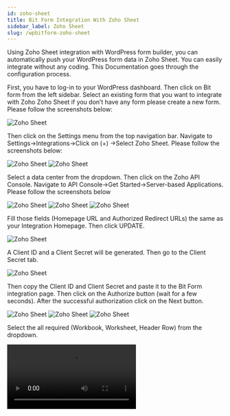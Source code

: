 ```yaml
---
id: zoho-sheet
title: Bit Form Integration With Zoho Sheet 
sidebar_label: Zoho Sheet
slug: /wpbitform-zoho-sheet
---
```


Using Zoho Sheet integration with WordPress form builder, you can automatically push your WordPress form data in Zoho Sheet. You can easily integrate without any coding. This Documentation goes through the configuration process.

First, you have to log-in to your WordPress dashboard. Then click on Bit form from the left sidebar. Select an existing form that you want to integrate with Zoho Zoho Sheet if you don’t have any form please create a new form. Please follow the screenshots below:

<Image src="Zoho Sheet/1.create_form" alt="Zoho Sheet" w="1020" h="400" />

Then click on the Settings menu from the top navigation bar. Navigate to Settings->Integrations->Click on (+) ->Select Zoho Sheet. Please follow the screenshots below:

<Image src="Zoho Sheet/2.Homepage" alt="Zoho Sheet" w="1020" h="400" />

<Image src="Zoho Sheet/3.Bit-Form-to-Zoho-Sheet-integration-select" alt="Zoho Sheet" w="1020" h="400" />

Select a data center from the dropdown. Then click on the Zoho API Console. Navigate to API Console->Get Started->Server-based Applications. Please follow the screenshots below

<Image src="Zoho Sheet/4.Bit-Form-to-Zoho-Sheet-api-console" alt="Zoho Sheet" w="1020" h="400" />

<Image src="Zoho Sheet/5.GetStarted" alt="Zoho Sheet" w="1020" h="400" />

<Image src="Zoho Sheet/6.api-console-server-based" alt="Zoho Sheet" w="1020" h="400" />

Fill those fields (Homepage URL and Authorized Redirect URLs) the same as your Integration Homepage. Then click UPDATE.

<Image src="Zoho Sheet/7.Bit-Form-to-Zoho-Sheet-client-details" alt="Zoho Sheet" w="1020" h="400" />

A Client ID and a Client Secret will be generated. Then go to the Client Secret tab.

<Image src="Zoho Sheet/8.Bit-Form-to-Zoho-Sheet-client-secret" alt="Zoho Sheet" w="1020" h="400" />

Then copy the Client ID and Client Secret and paste it to the Bit Form integration page. Then click on the Authorize button (wait for a few seconds). After the successful authorization click on the Next button.

<Image src="Zoho Sheet/9.Bit-Form-to-Zoho-Sheet-integration-homepage" alt="Zoho Sheet" w="1020" h="400" />

<Image src="Zoho Sheet/10.Bit-Form-to-Zoho-Sheet-accept" alt="Zoho Sheet" w="1020" h="400" />

<Image src="Zoho Sheet/11.Bit-Form-to-Zoho-Sheet-authorizations" alt="Zoho Sheet" w="1020" h="400" />

Select the all required (Workbook, Worksheet, Header Row) from the dropdown.

<Video src="12.Bit-Form-to-Zoho-Sheet-workbook-map" alt="Zoho Desk" w="1020" h="400" />

Here’s Workbook means spreadsheets, Worksheet means sheet name and Header Row means the first row of the Zoho Sheet.

> Notice :

 1. By default, the first row of the worksheet is considered as a header row. This can be used if tabular data starts from any row other than the first row. 

 2. Must have at least one record in your Zoho Sheet spreadsheets otherwise Map Fields will not appear.

Map all the needed fields to the corresponding fields in your form. To map more fields, click on the (+). The form fields that are relevant to the selected field would be listed in the drop-down under Bit Forms.

<Video src="13.Bit-Form-to-Zoho-Sheet-fields-map" alt="Zoho Desk" w="1020" h="400" />

1.Update Row: Select this action to update Zoho Sheet records based on criteria->

 The criteria should be in the following format.

(=, !=, >, <,>=,<=, contains)

Consider the following table :

<Image src="Zoho Sheet/Example" alt="Zoho Sheet" w="1020" h="400" />

Example criteria :

1. “Name”=”Shakhawat”

2. “Name” contains “Arif”

3. “Name”=”Rubel” and “Age”<18

4. (“Name”=”Rubel” or “Name”=”Arif”) and “Age”<18

A maximum of 5 nested criteria can be used.

<Video src="14.Bit Form to Zoho Sheet update row" alt="Zoho Desk" w="1020" h="400" />

n the above example, If “Age” less than 18 and “Name” equal “Rubel” then Category will be “Teenager“.

Update preference:

1.update row for the first match only?

If you select Yes, the criteria will be work for the first match only or if you select No the criteria will be work for all the match. Follow the example below:

<Video src="15.Bit-Form-to-Zoho-Sheet-update-preference1" alt="Zoho Desk" w="1020" h="400" />

2. Insert a new row if the above criteria don’t meet?

If you select Yes, insert a new row if the criteria don’t meet.

Map all the fields, select the necessary Actions to be performed on integration, and then click on the Save button to save your settings.

In the end, create a Workflow for triggering the integration. Select the integration which you created before.

<Video src="16.Bit-Form-to-Zoho-Sheet-workflow" alt="Zoho Desk" w="1020" h="400" />

**Watch the full video here!**

<Video youtube src="uIdOUW-7SYA" />
